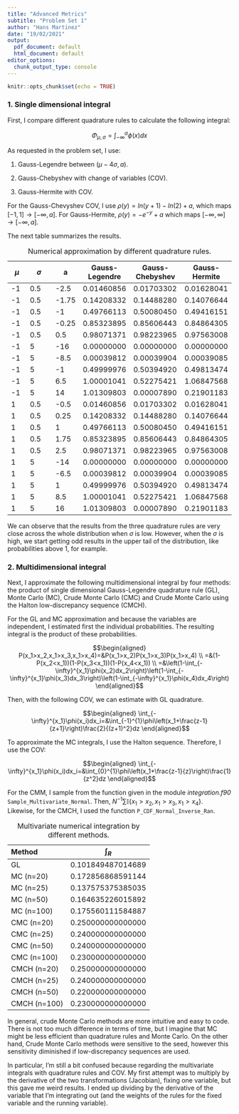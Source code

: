 ```yaml
---
title: "Advanced Metrics"
subtitle: "Problem Set 1"
author: "Hans Martinez"
date: "19/02/2021"
output: 
  pdf_document: default
  html_document: default
editor_options: 
  chunk_output_type: console
---
```


```r
knitr::opts_chunk$set(echo = TRUE)
```

### 1. Single dimensional integral

First, I compare different quadrature rules to calculate the following integral:

$$ \Phi_{\mu,\sigma} = \int_{-\infty}^{a} \phi(x)dx $$

As requested in the problem set, I use:

1.  Gauss-Legendre between $( \mu - 4\sigma, a )$.

2.  Gauss-Chebyshev with change of variables (COV).

3.  Gauss-Hermite with COV.

For the Gauss-Chevyshev COV, I use $\rho(y)=ln(y+1)-ln(2)+a$, which maps $[-1,1] \to [-\infty,a]$. For Gauss-Hermite, $\rho(y)=-e^{-y}+a$ which maps $[ - \infty , \infty] \to [-\infty,a]$.

The next table summarizes the results.

| $\mu$ | $\sigma$ | a     | Gauss-Legendre | Gauss-Chebyshev | Gauss-Hermite |
|-------|----------|-------|----------------|-----------------|---------------|
| -1    | 0.5      | -2.5  | 0.01460856     | 0.01703302      | 0.01628041    |
| -1    | 0.5      | -1.75 | 0.14208332     | 0.14488280      | 0.14076644    |
| -1    | 0.5      | -1    | 0.49766113     | 0.50080450      | 0.49416151    |
| -1    | 0.5      | -0.25 | 0.85323895     | 0.85606443      | 0.84864305    |
| -1    | 0.5      | 0.5   | 0.98071371     | 0.98223965      | 0.97563008    |
| -1    | 5        | -16   | 0.00000000     | 0.00000000      | 0.00000000    |
| -1    | 5        | -8.5  | 0.00039812     | 0.00039904      | 0.00039085    |
| -1    | 5        | -1    | 0.49999976     | 0.50394920      | 0.49813474    |
| -1    | 5        | 6.5   | 1.00001041     | 0.52275421      | 1.06847568    |
| -1    | 5        | 14    | 1.01309803     | 0.00007890      | 0.21901183    |
| 1     | 0.5      | -0.5  | 0.01460856     | 0.01703302      | 0.01628041    |
| 1     | 0.5      | 0.25  | 0.14208332     | 0.14488280      | 0.14076644    |
| 1     | 0.5      | 1     | 0.49766113     | 0.50080450      | 0.49416151    |
| 1     | 0.5      | 1.75  | 0.85323895     | 0.85606443      | 0.84864305    |
| 1     | 0.5      | 2.5   | 0.98071371     | 0.98223965      | 0.97563008    |
| 1     | 5        | -14   | 0.00000000     | 0.00000000      | 0.00000000    |
| 1     | 5        | -6.5  | 0.00039812     | 0.00039904      | 0.00039085    |
| 1     | 5        | 1     | 0.49999976     | 0.50394920      | 0.49813474    |
| 1     | 5        | 8.5   | 1.00001041     | 0.52275421      | 1.06847568    |
| 1     | 5        | 16    | 1.01309803     | 0.00007890      | 0.21901183    |

: Numerical approximation by different quadrature rules.

We can observe that the results from the three quadrature rules are very close across the whole distribution when $\sigma$ is low. However, when the $\sigma$ is high, we start getting odd results in the upper tail of the distribution, like probabilities above 1, for example.

### 2. Multidimensional integral

Next, I approximate the following multidimensional integral by four methods: the product of single dimensional Gauss-Legendre quadrature rule (GL), Monte Carlo (MC), Crude Monte Carlo (CMC) and Crude Monte Carlo using the Halton low-discrepancy sequence (CMCH).

For the GL and MC approximation and because the variables are independent, I estimated first the individual probabilities. The resulting integral is the product of these probabilities.

<!-- $$\begin{align*} -->
<!-- P(x_1>x_2,x_1>x_3,x_1>x_4)=&P(x_1>x_2)P(x_1>x_3)P(x_1>x_4) \\ -->
<!-- =&(1-P(x_2<x_1))(1-P(x_3<x_1))(1-P(x_4<x_1)) \\ -->
<!-- =&\left(1-\int_{-\infty}^{\infty}\int_{-\infty}^{x_1}\phi(x_2)dx_2dx_1\right)\left(1-\int_{-\infty}^{\infty}\int_{-\infty}^{x_1}\phi(x_3)dx_3dx_1\right)\left(1-\int_{-\infty}^{\infty}\int_{-\infty}^{x_1}\phi(x_4)dx_4dx_1\right) -->
<!-- \end{align*}$$ -->

$$\begin{aligned}
P(x_1>x_2,x_1>x_3,x_1>x_4)=&P(x_1>x_2)P(x_1>x_3)P(x_1>x_4) \\
=&(1-P(x_2<x_1))(1-P(x_3<x_1))(1-P(x_4<x_1)) \\
=&\left(1-\int_{-\infty}^{x_1}\phi(x_2)dx_2\right)\left(1-\int_{-\infty}^{x_1}\phi(x_3)dx_3\right)\left(1-\int_{-\infty}^{x_1}\phi(x_4)dx_4\right)
\end{aligned}$$

Then, with the following COV, we can estimate with GL quadrature.

<!-- $$\begin{aligned} -->
<!-- \int_{-\infty}^{\infty}\int_{-\infty}^{x_1}\phi(x_i)dx_idx_1=&\int_{-\infty}^{\infty}\int_{-1}^{1}\phi\left(x_1+\frac{z-1}{z+1}\right)\frac{2}{(z+1)^2}dzdx_1 \\ -->
<!-- =&\int_{-1}^{1}\int_{-1}^{1}\phi\left(\frac{y}{y^2-1}+\frac{z-1}{z+1}\right)\frac{2}{(z+1)^2}\frac{-2}{(y^2-1)}dzdy  -->
<!-- \end{aligned}$$ -->

$$\begin{aligned}
\int_{-\infty}^{x_1}\phi(x_i)dx_i=&\int_{-1}^{1}\phi\left(x_1+\frac{z-1}{z+1}\right)\frac{2}{(z+1)^2}dz
\end{aligned}$$

To approximate the MC integrals, I use the Halton sequence. Therefore, I use the COV:

$$\begin{aligned}
\int_{-\infty}^{x_1}\phi(x_i)dx_i=&\int_{0}^{1}\phi\left(x_1+\frac{z-1}{z}\right)\frac{1}{z^2}dz
\end{aligned}$$

For the CMM, I sample from the function given in the module *integration.f90* `Sample_Multivariate_Normal`. Then, $N^{-1}\sum\mathbb{I}\{x_1>x_2,x_1>x_3,x_1>x_4\}$. Likewise, for the CMCH, I used the function `P_CDF_Normal_Inverse_Ran`.

| Method       |     $\int_R$      |
|:-------------|:-----------------:|
| GL           | 0.101849487014689 |
| MC (n=20)    | 0.172856868591144 |
| MC (n=25)    | 0.137575375385035 |
| MC (n=50)    | 0.164635226015892 |
| MC (n=100)   | 0.175560111584887 |
| CMC (n=20)   | 0.250000000000000 |
| CMC (n=25)   | 0.240000000000000 |
| CMC (n=50)   | 0.240000000000000 |
| CMC (n=100)  | 0.230000000000000 |
| CMCH (n=20)  | 0.250000000000000 |
| CMCH (n=25)  | 0.240000000000000 |
| CMCH (n=50)  | 0.220000000000000 |
| CMCH (n=100) | 0.230000000000000 |
: Multivariate numerical integration by different methods.

In general, crude Monte Carlo methods are more intuitive and easy to code. There is not too much difference in terms of time, but I imagine that MC might be less efficient than quadrature rules and Monte Carlo. On the other hand, Crude Monte Carlo methods were sensitive to the seed, however this sensitivity diminished if low-discrepancy sequences are used.

In particular, I'm still a bit confused because regarding the multivariate integrals with quadrature rules and COV. My first attempt was to multiply by the derivative of the two transformations (Jacobian), fixing one variable, but this gave me weird results. I ended up dividing by the derivative of the variable that I'm integrating out (and the weights of the rules for the fixed variable and the running variable).

